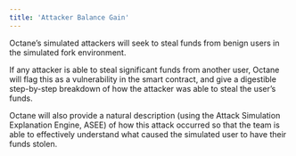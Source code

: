 ```yaml
---
title: 'Attacker Balance Gain'
---
```


Octane’s simulated attackers will seek to steal funds from benign users in the simulated fork environment.

If any attacker is able to steal significant funds from another user, Octane will flag this as a vulnerability in the smart contract, and give a digestible step-by-step breakdown of how the attacker was able to steal the user’s funds.

Octane will also provide a natural description (using the Attack Simulation Explanation Engine, ASEE) of how this attack occurred so that the team is able to effectively understand what caused the simulated user to have their funds stolen.
